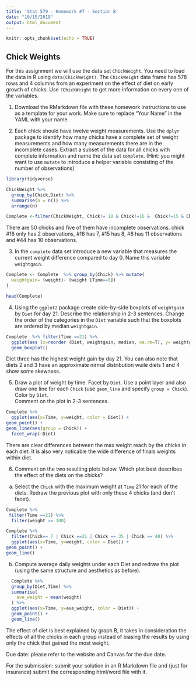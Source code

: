 ```yaml
---
title: 'Stat 579 - Homework #7 - Section B'
date: "10/15/2019"
output: html_document
---
```


```r
knitr::opts_chunk$set(echo = TRUE)
```

## Chick Weights

For this assignment we will use the data set `ChickWeight`. You need to load the data in R using `data(ChickWeight)`.
The `ChickWeight` data frame has 578 rows and 4 columns from an experiment on the effect of diet on early growth of chicks. Use `?ChickWeight` to get more information on every one of the variables.

1. Download the RMarkdown file with these homework instructions to use as a template for your work.
Make sure to replace "Your Name" in the YAML with your name.

2.  Each chick should have twelve weight measurements. Use the `dplyr` package to identify how many chicks have a complete set of weight measurements and how many measurements there are in the incomplete cases. Extract a subset of the data for all chicks with complete information and name the data set `complete`. (Hint: you might want to use `mutate` to introduce a helper variable consisting of the number of observations)  
```r
library(tidyverse)

ChickWeight %>%
  group_by(Chick,Diet) %>% 
  summarise(n = n()) %>%
  arrange(n)

Complete <-filter(ChickWeight, Chick!= 18 & Chick!=16 &  Chick!=15 & Chick != 44 & Chick != 8)
```
There are 50 chicks and five of them have incomplete observations. chick #18 only has 2 observations, #16 has 7, #15 has 8, #8 has 11 observations and #44 has 10 observations.

3. In the `complete` data set introduce a new variable that measures the current weight difference compared to day 0. Name this variable `weightgain`.   
```r
Complete <- Complete  %>% group_by(Chick) %>% mutate(
  weightgain= (weight)- (weight [Time==0])
)

head(Complete)
```

4.  Using the `ggplot2` package create  side-by-side boxplots of `weightgain` by `Diet` for day 21. Describe the relationship in 2-3 sentences. 
Change the order of the categories in the `Diet` variable such that the boxplots are ordered by median `weightgain`.
```r
Complete  %>% filter(Time ==21) %>%
  ggplot(aes (x=reorder (Diet, weightgain, median, na.rm=T), y= weightgain, color = Diet)) +
  geom_boxplot()
```
Diet three has the highest weight gain by day 21. You can also note that diets 2 and 3 have an approximate nirmal distribution wuile diets 1 and 4 show some skewness.

5. Draw a plot of weight by time. Facet by `Diet`. Use a point layer and also draw one line for each `Chick` (use `geom_line` and specify `group = Chick`). Color by `Diet`.  <br>
Comment on the plot in  2-3 sentences. 
```r
Complete %>% 
  ggplot(aes(x=Time, y=weight, color = Diet)) +
geom_point() + 
geom_line(aes(group = Chick)) +
  facet_wrap(~Diet) 
```
There are clear differences between the max weight reach by the chicks in each diet. It is also very noticable the wide difference of finals weights within diet.


6. Comment on the two resulting plots below. Which plot best describes the effect of the diets on the chicks?
  a. Select the  `Chick` with the maximum weight at `Time` 21 for each of the diets. Redraw the previous plot with only these 4 chicks (and don't facet).
```r
Complete %>% 
 filter(Time ==21) %>%
  filter(weight >= 300) 

Complete %>% 
  filter(Chick== 7 | Chick ==21 | Chick == 35 | Chick == 48) %>%
  ggplot(aes(x=Time, y=weight, color = Diet)) +
geom_point() + 
geom_line()

```
  b. Compute average daily weights under each Diet and redraw the plot (using the same structure and aesthetics as before).<br>
  
```r
  Complete %>% 
  group_by(Diet,Time) %>%
  summarise(
    ave_weight = mean(weight)
  ) %>%
  ggplot(aes(x=Time, y=ave_weight, color = Diet)) +
  geom_point() +
  geom_line()
```

The effect of diet is best explained by graph B,  it takes in consideration the effects of all the chicks in each group instead of biasing the results by using only the chick that gained the most weight.



Due date: please refer to the website and Canvas for the due date. 

For the submission: submit your solution in an R Markdown file and (just for insurance) submit the corresponding html/word file with it. 
